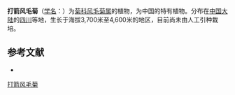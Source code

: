 {{Speciesbox
| name = 打箭风毛菊
| status = 
| status_system = 
| image =
| genus = Saussurea
| species = tatsienensis
| authority = Franch.
}}

'''打箭风毛菊'''（[[学名|学名]]：{{lang|la|''Saussurea tatsienensis''}}）为[[菊科|菊科]][[风毛菊属|风毛菊属]]的植物，为中国的特有植物。分布在[[中国大陆|中国大陆]]的[[四川|四川]]等地，生长于海拔3,700米至4,600米的地区，目前尚未由人工引种栽培。

== 参考文献 ==
<div class="references-small">
* {{cite web| url =http://www.bioinfo.cn/db05/KmzwSpecies.php?action=view&id=5451| title =打箭风毛菊| work =《中国高等植物数据库全库》| publisher =中国科学院微生物研究所| author =昆明植物研究所| accessdate =2009-02-24| deadurl =yes| archiveurl =https://web.archive.org/web/20160305005902/http://www.bioinfo.cn/db05/KmzwSpecies.php?action=view&id=5451| archivedate =2016-03-05}}
</div>
{{Taxonbar|from=Q11075957}}

[[Category:风毛菊属|打箭风毛菊]]


{{植物小作品}}